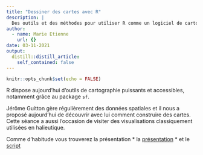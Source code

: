```yaml
---
title: "Dessiner des cartes avec R"
description: |
  Des outils et des méthodes pour utiliser R comme un logiciel de cartographie proposés par Jérôme Guitton.
author:
  - name: Marie Etienne
    url: {}
date: 03-11-2021
output:
  distill::distill_article:
    self_contained: false
---
```



```r
knitr::opts_chunk$set(echo = FALSE)
```

R dispose aujourd'hui d'outils de cartographie puissants et accessibles, notamment grâce au package `sf`.

Jérôme Guitton gère régulièrement des données spatiales et il nous a proposé aujourd'hui de découvrir avec lui comment construire des cartes. Cette séance a aussi l'occasion de visiter des visualisations classiquement utilisées en halieutique.

Comme d'habitude vous trouverez la présentation
* la [présentation](http://halieut.agrocampus-ouest.fr/BAS/scripts/BAS_jerome/39/)
* et le [script](https://raw.githubusercontent.com/StateOfTheR/rennes/master/presentation/cartographie_JG.Rmd)


